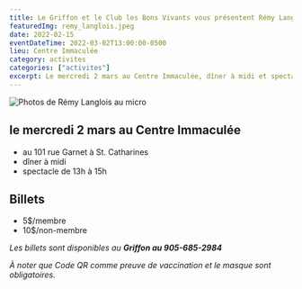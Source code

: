 ```yaml
---
title: Le Griffon et le Club les Bons Vivants vous présentent Rémy Langlois
featuredImg: remy_langlois.jpeg
date: 2022-02-15
eventDateTime: 2022-03-02T13:00:00-0500
lieu: Centre Immaculée
category: activites
categories: ["activites"]
excerpt: Le mercredi 2 mars au Centre Immaculée, dîner à midi et spectacle de 13h à 15h.
---
```


![Photos de Rémy Langlois au micro](remy-3.jpg)

## le mercredi 2 mars au Centre Immaculée
- au 101 rue Garnet à St. Catharines
- dîner à midi
- spectacle de 13h à 15h

## Billets
- 5$/membre
- 10$/non-membre

_Les billets sont disponibles au **Griffon au 905-685-2984**_

_À noter que Code QR comme preuve de vaccination et le masque sont obligatoires._

<Patrimoine />